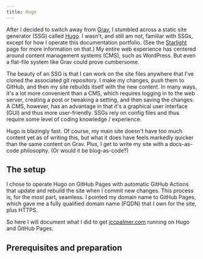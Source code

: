 ```yaml
---
title: Hugo
---
```



After I decided to switch away from [Grav](/docker/grav), I stumbled across a static site generator (SSG) called [Hugo](https://gohugo.io). I wasn't, and still am not, familiar with SSGs, except for how I operate this documentation portfolio. (See the [Starlight](/software/starlight) page for more information on that.) My entire web experience has centered around content management systems (CMS), such as WordPress. But even a flat-file system like Grav could prove cumbersome.

The beauty of an SSG is that I can work on the site files anywhere that I've cloned the associated git repository. I make my changes, push them to GitHub, and then my site rebuilds itself with the new content. In many ways, it's a lot more convenient than a CMS, which requires logging in to the web server, creating a post or tweaking a setting, and then saving the changes. A CMS, however, has an advantage in that it's a graphical user interface (GUI) and thus more user-friendly. SSGs rely on config files and thus require some level of coding knowledge / experience.

Hugo is blazingly fast. Of course, my main site doesn't have too much content yet as of writing this, but what it does have feels markedly quicker than the same content on Grav. Plus, I get to write my site with a docs-as-code philosophy. (Or would it be blog-as-code?)

## The setup

I chose to operate Hugo on GitHub Pages with automatic GitHub Actions that update and rebuild the site when I commit new changes. This process is, for the most part, seamless. I pointed my domain name to GitHub Pages, which gave me a fully qualified domain name (FQDN) that I own for the site, plus HTTPS.

So here I will document what I did to get [jccpalmer.com](https://jccpalmer.com) running on Hugo and GitHub Pages.

## Prerequisites and preparation

